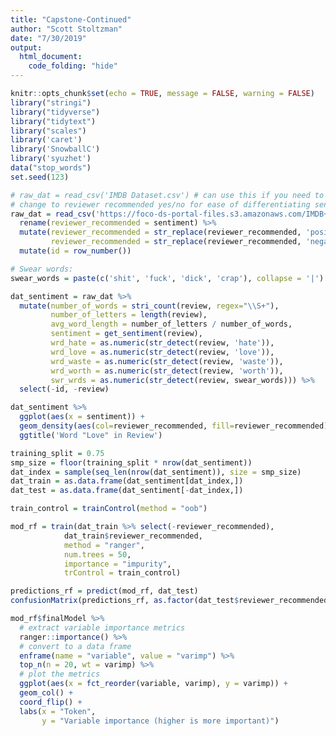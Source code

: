 ```yaml
---
title: "Capstone-Continued"
author: "Scott Stoltzman"
date: "7/30/2019"
output:
  html_document:
    code_folding: "hide"
---
```


```r
knitr::opts_chunk$set(echo = TRUE, message = FALSE, warning = FALSE)
library("stringi")
library("tidyverse")
library("tidytext")
library("scales")
library('caret')
library('SnowballC')
library('syuzhet')
data("stop_words")
set.seed(123)
```

```r
# raw_dat = read_csv('IMDB Dataset.csv') # can use this if you need to have the file stored locally, just place it into the top level directory of this project
# change to reviewer recommended yes/no for ease of differentiating sentiment later on
raw_dat = read_csv('https://foco-ds-portal-files.s3.amazonaws.com/IMDB+Dataset.csv') %>%
  rename(reviewer_recommended = sentiment) %>%
  mutate(reviewer_recommended = str_replace(reviewer_recommended, 'positive', 'yes'),
         reviewer_recommended = str_replace(reviewer_recommended, 'negative', 'no')) %>%
  mutate(id = row_number())
```

```r
# Swear words:
swear_words = paste(c('shit', 'fuck', 'dick', 'crap'), collapse = '|')
```


```r
dat_sentiment = raw_dat %>% 
  mutate(number_of_words = stri_count(review, regex="\\S+"),
         number_of_letters = length(review),
         avg_word_length = number_of_letters / number_of_words,
         sentiment = get_sentiment(review),
         wrd_hate = as.numeric(str_detect(review, 'hate')),
         wrd_love = as.numeric(str_detect(review, 'love')),
         wrd_waste = as.numeric(str_detect(review, 'waste')),
         wrd_worth = as.numeric(str_detect(review, 'worth')),
         swr_wrds = as.numeric(str_detect(review, swear_words))) %>%
  select(-id, -review)

dat_sentiment %>% 
  ggplot(aes(x = sentiment)) +
  geom_density(aes(col=reviewer_recommended, fill=reviewer_recommended), alpha=0.5) + 
  ggtitle('Word "Love" in Review')
```

```r
training_split = 0.75
smp_size = floor(training_split * nrow(dat_sentiment))
dat_index = sample(seq_len(nrow(dat_sentiment)), size = smp_size)
dat_train = as.data.frame(dat_sentiment[dat_index,])
dat_test = as.data.frame(dat_sentiment[-dat_index,])
```

```r
train_control = trainControl(method = "oob")

mod_rf = train(dat_train %>% select(-reviewer_recommended),
            dat_train$reviewer_recommended,
            method = "ranger",
            num.trees = 50,
            importance = "impurity",
            trControl = train_control)

predictions_rf = predict(mod_rf, dat_test)
confusionMatrix(predictions_rf, as.factor(dat_test$reviewer_recommended))
```

```r
mod_rf$finalModel %>%
  # extract variable importance metrics
  ranger::importance() %>%
  # convert to a data frame
  enframe(name = "variable", value = "varimp") %>%
  top_n(n = 20, wt = varimp) %>%
  # plot the metrics
  ggplot(aes(x = fct_reorder(variable, varimp), y = varimp)) +
  geom_col() +
  coord_flip() +
  labs(x = "Token",
       y = "Variable importance (higher is more important)")
```




